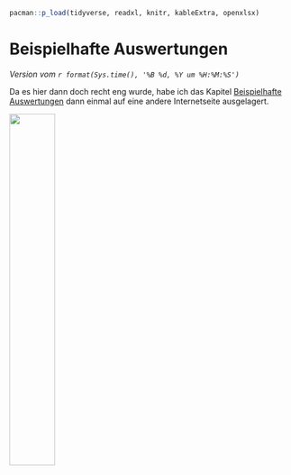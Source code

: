 ```r
pacman::p_load(tidyverse, readxl, knitr, kableExtra, openxlsx)
```

# Beispielhafte Auswertungen {#sec-beispiel-auswertung}

*Version vom `r format(Sys.time(), '%B %d, %Y um %H:%M:%S')`*

Da es hier dann doch recht eng wurde, habe ich das Kapitel [Beispielhafte Auswertungen](https://jkruppa.github.io/application/) dann einmal auf eine andere Internetseite ausgelagert.

![](images/cover_app){#fig-app-exp-golf fig-align="center" width="40%"}

